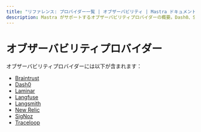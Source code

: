 ```yaml
---
title: "リファレンス: プロバイダー一覧 | オブザーバビリティ | Mastra ドキュメント"
description: Mastra がサポートするオブザーバビリティプロバイダーの概要。Dash0、SigNoz、Braintrust、Langfuse などを含みます。
---
```


# オブザーバビリティプロバイダー

オブザーバビリティプロバイダーには以下が含まれます：

- [Braintrust](./providers/braintrust.mdx)
- [Dash0](./providers/dash0.mdx)
- [Laminar](./providers/laminar.mdx)
- [Langfuse](./providers/langfuse.mdx)
- [Langsmith](./providers/langsmith.mdx)
- [New Relic](./providers/new-relic.mdx)
- [SigNoz](./providers/signoz.mdx)
- [Traceloop](./providers/traceloop.mdx)

